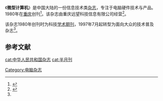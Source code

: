 {{otheruse|微型计算机}}
《'''微型计算机'''》是中国大陆的一份信息技术类[[杂志|杂志]]，专注于电脑硬件技术与产品。1980年在[[重庆|重庆]]创刊<ref name="今传媒">{{cite journal|author1=杜 鹃|title=IT杂志《微型计算机》的发展路径|journal=今传媒|date=2009|issue=4|url=http://media.people.com.cn/GB/22114/52789/152387/9145244.html|publisher=人民网|access-date=2015-09-21|archive-date=2016-03-04|archive-url=https://web.archive.org/web/20160304062901/http://media.people.com.cn/GB/22114/52789/152387/9145244.html}}</ref>。该杂志由重庆远望科技信息有限公司经营<ref>{{cite web|title=关于我们|url=http://www.cniti.com/company.html|website=远望资讯|access-date=2015-09-21|archive-date=2020-02-16|archive-url=https://web.archive.org/web/20200216203353/http://www.cniti.com/company.html}}</ref>。

该杂志1980年创刊时为科技[[学术期刊|学术期刊]]，1997年7月起转型为面向大众的技术普及杂志<ref name="今传媒" />。

==参考文献==
{{reflist}}

[[Category:电脑杂志|Category:电脑杂志]]
[[cat:中华人民共和国杂志|cat:中华人民共和国杂志]]
[[cat:半月刊|cat:半月刊]]
{{pub-stub}}